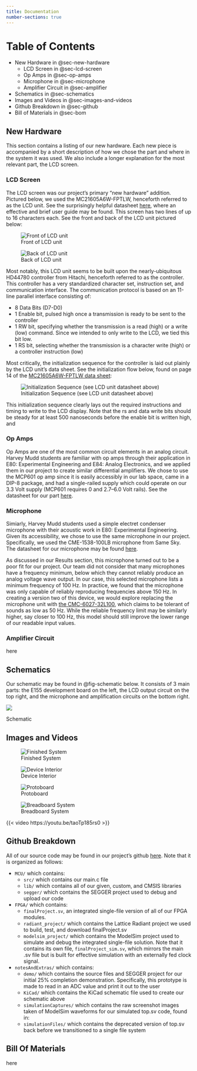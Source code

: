 ```yaml
---
title: Documentation
number-sections: true
---
```


# Table of Contents

* New Hardware in @sec-new-hardware
    * LCD Screen in @sec-lcd-screen
    * Op Amps in @sec-op-amps
    * Microphone in @sec-microphone
    * Amplifier Circuit in @sec-amplifier
* Schematics in @sec-schematics
* Images and Videos in @sec-images-and-videos
* Github Breakdown in @sec-github
* Bill of Materials in @sec-bom

## New Hardware {#sec-new-hardware}

This section contains a listing of our new hardware. Each new piece is accompanied by a short description of how we chose the part and where in the system it was used. We also include a longer explanation for the most relevant part, the LCD screen.

### LCD Screen {#sec-lcd-screen}

The LCD screen was our project's primary "new hardware" addition. Pictured below, we used the MC21605A6W-FPTLW, henceforth referred to as the LCD unit. See the surprisingly helpful datasheet [here](https://mm.digikey.com/Volume0/opasdata/d220001/medias/docus/3477/MC21605A6W-FPTLW.pdf), where an effective and brief user guide may be found. This screen has two lines of up to 16 characters each. See the front and back of the LCD unit pictured below:

![Front of LCD unit](images/newLCDfront.jpeg)

![Back of LCD unit](images/newLCDback.jpeg)

Most notably, this LCD unit seems to be built upon the nearly-ubiquitous HD44780 controller from Hitachi, henceforth referred to as the controller. This controller has a very standardized character set, instruction set, and communication interface. The communication protocol is based on an 11-line parallel interface consisting of:

* 8 Data Bits (D7-D0)
* 1 Enable bit, pulsed high once a transmission is ready to be sent to the controller
* 1 RW bit, specifying whether the transmission is a read (high) or a write (low) command. Since we intended to only write to the LCD, we tied this bit low.
* 1 RS bit, selecting whether the transmission is a character write (high) or a controller instruction (low)



Most critically, the initialization sequence for the controller is laid out plainly by the LCD unit's data sheet. See the initialization flow below, found on page 14 of the [MC21605A6W-FPTLW data sheet](https://mm.digikey.com/Volume0/opasdata/d220001/medias/docus/3477/MC21605A6W-FPTLW.pdf):

![Initialization Sequence (see LCD unit datasheet above)](images/initializationFlow.png)

This initialization sequence clearly lays out the required instructions and timing to write to the LCD display. Note that the rs and data write bits should be steady for at least 500 nanoseconds before the enable bit is written high, and 

### Op Amps {#sec-op-amps}

Op Amps are one of the most common circuit elements in an analog circuit. Harvey Mudd students are familiar with op amps through their application in E80: Experimental Engineering and E84: Analog Electronics, and we applied them in our project to create similar differential amplifiers. We chose to use the MCP601 op amp since it is easily accessibly in our lab space, came in a DIP-8 package, and had a single-railed supply which could operate on our 3.3 Volt supply (MCP601 requires 0 and 2.7–6.0 Volt rails). See the datasheet for our part [here](https://ww1.microchip.com/downloads/en/DeviceDoc/21314g.pdf).

### Microphone {#sec-microphone}

Simiarly, Harvey Mudd students used a simple electret condenser microphone with their acoustic work in E80: Experimental Engineering. Given its accessibility, we chose to use the same microphone in our project. Specifically, we used the CME-1538-100LB microphone from Same Sky. The datasheet for our microphone may be found [here](https://www.sameskydevices.com/product/resource/cme-1538-100lb.pdf).

As discussed in our Results section, this microphone turned out to be a poor fit for our project. Our team did not consider that many microphones have a frequency minimum, below which they cannot reliably produce an analog voltage wave output. In our case, this selected microphone lists a minimum frequency of 100 Hz. In practice, we found that the microphone was only capable of reliably reproducing frequencies above 150 Hz. In creating a version two of this device, we would explore replacing the microphone unit with [the CMC-6027-32L100](https://www.digikey.com/en/products/detail/same-sky-formerly-cui-devices/CMC-6027-32L100/7398909), which claims to be tolerant of sounds as low as 50 Hz. While the reliable frequency limit may be similarly higher, say closer to 100 Hz, this model should still improve the lower range of our readable input values.

### Amplifier Circuit {#sec-amplifier}

here

## Schematics {#sec-schematics}

Our schematic may be found in @fig-schematic below. It consists of 3 main parts: the E155 development board on the left, the LCD output circuit on the top right, and the microphone and amplification circuits on the bottom right.

::: {#fig-schematic}
![](images/schematic.png)

Schematic
:::

## Images and Videos {#sec-images-and-videos}

![Finished System](images/finishedSystem2.jpeg)

![Device Interior](images/interior.jpeg)

![Protoboard](images/protoboard.jpeg)

![Breadboard System](images/breadboardSystem.jpeg)

{{< video https://youtu.be/taoTp185rs0 >}}

## Github Breakdown {#sec-github}

All of our source code may be found in our project's github [here](https://github.com/ZhianZ/e155-final-project). Note that it is organized as follows:

* `MCU/` which contains:
    * `src/` which contains our main.c file
    * `lib/` which contains all of our given, custom, and CMSIS libraries
    * `segger/` which contains the SEGGER project used to debug and upload our code
* `FPGA/` which contains:
    * `finalProject.sv`, an integrated single-file version of all of our FPGA modules.
    * `radiant_project/` which contains the Lattice Radiant project we used to build, test, and download finalProject.sv
    * `modelsim_project/` which contains the ModelSim project used to simulate and debug the integrated single-file solution. Note that it contains its own file, `finalProject_sim.sv`, which mirrors the main .sv file but is built for effective simulation with an externally fed clock signal.
* `notesAndExtras/` which contains:
    * `demo/` which contains the source files and SEGGER project for our initial 25% completion demonstration. Specifically, this prototype is made to read in an ADC value and print it out to the user
    * `KiCad/` which contains the KiCad schematic file used to create our schematic above
    * `simulationCaptures/` which contains the raw screenshot images taken of ModelSim waveforms for our simulated top.sv code, found in:
    * `simulationFiles/` which contains the deprecated version of top.sv back before we transitioned to a single file system

## Bill Of Materials {#sec-bom}

here